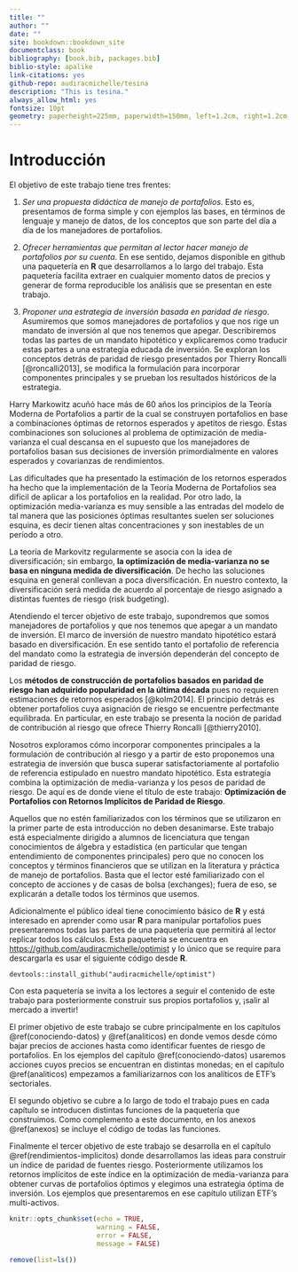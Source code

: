 ```yaml
---
title: ""
author: ""
date: ""
site: bookdown::bookdown_site
documentclass: book
bibliography: [book.bib, packages.bib]
biblio-style: apalike
link-citations: yes
github-repo: audiracmichelle/tesina
description: "This is tesina."
always_allow_html: yes
fontsize: 10pt
geometry: paperheight=225mm, paperwidth=150mm, left=1.2cm, right=1.2cm, top=2cm, bottom=2cm
---
```


<!-- title: "Optimización de Portafolios con Retornos Implícitos de Paridad de Riesgo" -->
<!-- author: "Michelle Audirac" -->
<!-- date: "`r Sys.Date()`" -->

#  Introducción

El objetivo de este trabajo tiene tres frentes:

1. *Ser una propuesta didáctica de manejo de portafolios*. Esto es, presentamos de forma simple y con ejemplos las bases, en términos de lenguaje y manejo de datos, de los conceptos que son parte del día a día de los manejadores de portafolios. 

2. *Ofrecer herramientas que permitan al lector hacer manejo de portafolios por su cuenta*. En ese sentido, dejamos disponible en github una paquetería en **R** que desarrollamos a lo largo del trabajo. Esta paquetería facilita extraer en cualquier momento datos de precios y generar de forma reproducible los análisis que se presentan en este trabajo.

3. *Proponer una estrategia de inversión basada en paridad de riesgo*. Asumiremos que somos manejadores de portafolios y que nos rige un mandato de inversión al que nos tenemos que apegar. Describiremos todas las partes de un mandato hipotético y explicaremos como traducir estas partes a una estrategia educada de inversión. Se exploran los conceptos detrás de paridad de riesgo presentados por Thierry Roncalli [@roncalli2013], se modifica la formulación para incorporar componentes principales y se prueban los resultados históricos de la estrategia.

Harry Markowitz acuñó hace más de 60 años los principios de la Teoría Moderna de Portafolios a partir de la cual se construyen portafolios en base a combinaciones óptimas de retornos esperados y apetitos de riesgo. Éstas combinaciones son soluciones al problema de optimización de media-varianza el cual descansa en el supuesto que los manejadores de portafolios basan sus decisiones de inversión primordialmente en valores esperados y covarianzas de rendimientos.

Las dificultades que ha presentado la estimación de los retornos esperados ha hecho que la implementación de la Teoría Moderna de Portafolios sea difícil de aplicar a los portafolios en la realidad. Por otro lado, la optimización media-varianza es muy sensible a las entradas del modelo de tal manera que las posiciones óptimas resultantes suelen ser soluciones esquina, es decir tienen altas concentraciones y son inestables de un período a otro. 

La teoría de Markovitz regularmente se asocia con la idea de diversificación; sin embargo, **la optimización de media-varianza no se basa en ninguna medida de diversificación**. De hecho las soluciones esquina en general conllevan a poca diversificación. En nuestro contexto, la diversificación será medida de acuerdo al porcentaje de riesgo asignado a distintas fuentes de riesgo (risk budgeting).

Atendiendo el tercer objetivo de este trabajo, supondremos que somos manejadores de portafolios y que nos tenemos que apegar a un mandato de inversión. El marco de inversión de nuestro mandato hipotético estará basado en diversificación. En ese sentido tanto el portafolio de referencia del mandato como la estrategia de inversión dependerán del concepto de paridad de riesgo.

Los **métodos de construcción de portafolios basados en paridad de riesgo han adquirido popularidad en la última década** pues no requieren estimaciones de retornos esperados [@kolm2014]. El principio detrás es obtener portafolios cuya asignación de riesgo  se encuentre perfectmante equilibrada. En particular, en este trabajo se presenta la noción de paridad de contribución al riesgo que ofrece Thierry Roncalli [@thierry2010].

Nosotros exploramos cómo incorporar componentes principales a la formulación de contribución al riesgo y a partir de esto proponemos una estrategia de inversión que busca superar satisfactoriamente al portafolio de referencia estipulado en nuestro mandato hipotético. Esta estrategia combina la optimización de media-varianza y los pesos de paridad de riesgo. De aquí es de donde viene el título de este trabajo: **Optimización de Portafolios con Retornos Implícitos de Paridad de Riesgo**.

Aquellos que no estén familiarizados con los términos que se utilizaron en la primer parte de esta introducción no deben desanimarse. Este trabajo está especialmente dirigido a alumnos de licenciatura que tengan conocimientos de álgebra y estadística (en particular que tengan entendimiento de componentes principales) pero que no conocen los conceptos y términos financieros que se utilizan en la literatura y práctica de manejo de portafolios. Basta que el lector esté familiarizado con el concepto de acciones y de casas de bolsa (exchanges); fuera de eso, se explicarán a detalle todos los términos que usemos.

Adicionalmente el público ideal tiene conocimiento básico de **R** y está interesado en aprender como usar **R** para manipular portafolios pues presentaremos todas las partes de una paquetería que permitirá al lector replicar todos los cálculos. Esta paquetería se encuentra en [https://github.com/audiracmichelle/optimist](https://github.com/audiracmichelle/optimist) y lo único que se require para descargarla es usar el siguiente código desde **R**.

```{}
devtools::install_github("audiracmichelle/optimist")
```
Con esta paquetería se invita a los lectores a seguir el contenido de este trabajo para posteriormente construir sus propios portafolios y, ¡salir al mercado a invertir! 

El primer objetivo de este trabajo se cubre principalmente en los capítulos \@ref(conociendo-datos) y \@ref(analiticos) en donde vemos desde cómo bajar precios de acciones hasta como identificar fuentes de riesgo de portafolios. En los ejemplos del capítulo \@ref(conociendo-datos) usaremos acciones cuyos precios se encuentran en distintas monedas; en el capítulo \@ref(analiticos) empezamos a familiarizarnos con los analíticos de ETF's sectoriales.

El segundo objetivo se cubre a lo largo de todo el trabajo pues en cada capítulo se introducen distintas funciones de la paquetería que construimos. Como complemento a este documento, en los anexos \@ref(anexos) se incluye el código de todas las funciones. 

Finalmente el tercer objetivo de este trabajo se desarrolla en el capítulo \@ref(rendimientos-implicitos) donde desarrollamos las ideas para construir un índice de paridad de fuentes riesgo. Posteriormente utilizamos los retornos implícitos de este índice en la optimización de media-varianza para obtener curvas de portafolios óptimos y elegimos una estrategia óptima de inversión. Los ejemplos que presentaremos en ese capítulo utilizan ETF's multi-activos.

<!-- Es importante mencionar que la estrategia de inversión que presentamos en __REF__ no recomendamos que se utilice directamente sobre acciones. Por esto se familiariza al lector con los ETF's y se le recomienda al lector que va empezar a invertir que primero se familiarice con hacer operaciones con estos instrumentos. Al final del trabajo se comparten ideas de los siguientes pasos a seguir para complemetar la estrategia que presentamos en este trabajo y empezar a construir portafolios más complejos. -->


<!-- celebrar la belleza de las matematicas, sus aplicaciones, el material didactico y el codigo abierto -->

<!-- controlar la asignación de riesgo de un portafolio -->

<!-- TRABAJO AUTOCONTENIDO -->

<!-- ** Manejo de portafolios para codeadores** -->

<!-- La primer versión de mi tesis se concentraba en teoría de la medida. Aunque dedique oras, relamente no entendía como aplicar esos conceptos para invertir en la activos en el mundo real. -->
<!-- conclusiones: en principio quería cubrir bonos mexicanos pero se iba a extender demasiado a un libro, esperemos que  -->


```r
knitr::opts_chunk$set(echo = TRUE,
                      warning = FALSE,
                      error = FALSE,
                      message = FALSE)

remove(list=ls())
```

